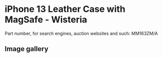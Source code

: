 
# iPhone 13 Leather Case with MagSafe - Wisteria

Part number, for search engines, auction websites and such: MM163ZM/A

## Image gallery

<div style={{ width: "768px" }}>
  <GalleryComponent
    images={[
      {
        original: "/everysource/MM163.png",
        thumbnail: "/everypreview/MM163.png",
      },
      {
        original: "/everysource/MM163_AV1.png",
        thumbnail: "/everypreview/MM163_AV1.png",
      },
      {
        original: "/everysource/MM163_AV2.png",
        thumbnail: "/everypreview/MM163_AV2.png",
      },
      {
        original: "/everysource/MM163_AV3.png",
        thumbnail: "/everypreview/MM163_AV3.png",
      },
      {
        original: "/everysource/MM163_AV4.png",
        thumbnail: "/everypreview/MM163_AV4.png",
      },
      {
        original: "/everysource/MM163_AV5.png",
        thumbnail: "/everypreview/MM163_AV5.png",
      },
      {
        original: "/everysource/MM163_AV6.png",
        thumbnail: "/everypreview/MM163_AV6.png",
      },
      {
        original: "/everysource/MM163_AV7.png",
        thumbnail: "/everypreview/MM163_AV7.png",
      }
    ]}
  />
</div>